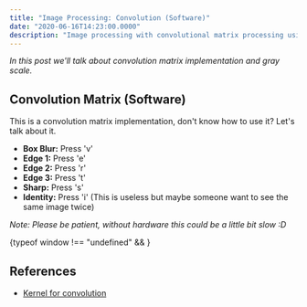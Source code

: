 ```yaml
---
title: "Image Processing: Convolution (Software)"
date: "2020-06-16T14:23:00.0000"
description: "Image processing with convolutional matrix processing using p5js"
---
```


_In this post we'll talk about convolution matrix implementation and gray scale._


## Convolution Matrix (Software)

This is a convolution matrix implementation, don't know how to use it? Let's talk about it.

- __Box Blur:__ Press 'v'
- __Edge 1:__ Press 'e'
- __Edge 2:__ Press 'r'
- __Edge 3:__ Press 't'
- __Sharp:__ Press 's'
- __Identity:__ Press 'i' (This is useless but maybe someone want to see the same image twice)

_Note: Please be patient, without hardware this could be a little bit slow :D_

<div>{typeof window !== "undefined" && <ImageSketch />}</div>

## References

- [Kernel for convolution](https://en.wikipedia.org/wiki/Kernel_(image_processing))

